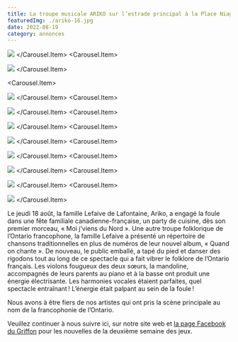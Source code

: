 ```yaml
---
title: La troupe musicale ARIKO sur l’estrade principal à la Place Niagara
featuredImg: ./ariko-16.jpg
date: 2022-08-19
category: annonces
---
```



<Carousel className="mb-5 bg-black">
<Carousel.Item>

![](./ariko-1.jpg)
</Carousel.Item>
<Carousel.Item>

![](./ariko-2.jpg)
</Carousel.Item>

<Carousel.Item>

![](./ariko-5.jpg)
</Carousel.Item>
<Carousel.Item>

![](./ariko-6.jpg)
</Carousel.Item>
<Carousel.Item>

![](./ariko-7.jpg)
</Carousel.Item>
<Carousel.Item>

![](./ariko-8.jpg)
</Carousel.Item>
<Carousel.Item>

![](./ariko-9.jpg)
</Carousel.Item>
<Carousel.Item>

![](./ariko-11.jpg)
</Carousel.Item>
<Carousel.Item>

![](./ariko-15.jpg)
</Carousel.Item>
<Carousel.Item>

![](./ariko-16.jpg)
</Carousel.Item>
</Carousel>


Le jeudi 18 août, la famille Lefaive de Lafontaine, Ariko, a engagé la foule dans une fête familiale canadienne-française, un party de cuisine, dès son premier morceau, « Moi j’viens du Nord ». Une autre troupe folklorique de l’Ontario francophone, la famille Lefaive a présenté un répertoire de chansons traditionnelles en plus de numéros de leur nouvel album, « Quand on chante ». De nouveau, le public emballé, a tapé du pied et danser des rigodons tout au long de ce spectacle qui a fait vibrer le folklore de l’Ontario français. Les violons fougueux des deux sœurs, la mandoline, accompagnés de leurs parents au piano et à la basse ont produit une énergie électrisante. Les harmonies vocales étaient parfaites, quel spectacle entraînant ! L’énergie était palpant au sein de la foule !

Nous avons à être fiers de nos artistes qui ont pris la scène principale au nom de la francophonie de l’Ontario.

Veuillez continuer à nous suivre ici, sur notre site web et <a href="https://www.facebook.com/profile.php?id=100074350820299" target="_blank">la page Facebook du Griffon</a> pour les nouvelles de la deuxième semaine des jeux.
